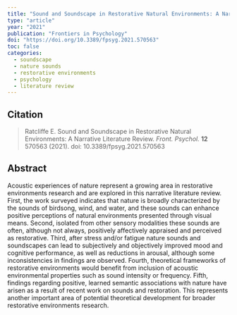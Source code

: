 ```yaml
---
title: "Sound and Soundscape in Restorative Natural Environments: A Narrative Literature Review"
type: "article"
year: "2021"
publication: "Frontiers in Psychology"
doi: "https://doi.org/10.3389/fpsyg.2021.570563"
toc: false
categories:
  - soundscape
  - nature sounds
  - restorative environments
  - psychology
  - literature review
---
```


## Citation

> Ratcliffe E. Sound and Soundscape in Restorative Natural Environments: A Narrative Literature Review. *Front. Psychol.* **12** 570563 (2021). doi: 10.3389/fpsyg.2021.570563

## Abstract

Acoustic experiences of nature represent a growing area in restorative environments research and are explored in this narrative literature review. First, the work surveyed indicates that nature is broadly characterized by the sounds of birdsong, wind, and water, and these sounds can enhance positive perceptions of natural environments presented through visual means. Second, isolated from other sensory modalities these sounds are often, although not always, positively affectively appraised and perceived as restorative. Third, after stress and/or fatigue nature sounds and soundscapes can lead to subjectively and objectively improved mood and cognitive performance, as well as reductions in arousal, although some inconsistencies in findings are observed. Fourth, theoretical frameworks of restorative environments would benefit from inclusion of acoustic environmental properties such as sound intensity or frequency. Fifth, findings regarding positive, learned semantic associations with nature have arisen as a result of recent work on sounds and restoration. This represents another important area of potential theoretical development for broader restorative environments research.